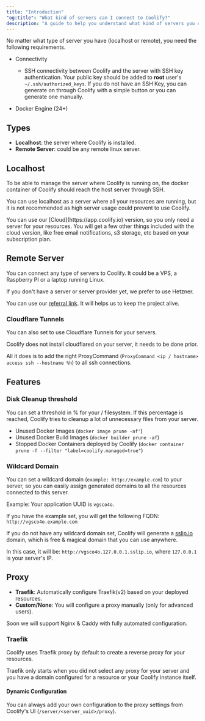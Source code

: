 ```yaml
---
title: "Introduction"
"og:title": "What kind of servers can I connect to Coolify?"
description: "A guide to help you understand what kind of servers you can connect to Coolify."
---
```


No matter what type of server you have (localhost or remote), you need the following requirements.

- Connectivity

  - SSH connectivity between Coolify and the server with SSH key authentication.
     <Tip>
     Your public key should be added to **root** user's `~/.ssh/authorized_keys`.
     If you do not have an SSH Key, you can generate on through Coolify with a simple button or you can generate one manually.
     </Tip>


- Docker Engine (24+)

## Types

- **Localhost**: the server where Coolify is installed.
- **Remote Server**: could be any remote linux server.

## Localhost

To be able to manage the server where Coolify is running on, the docker container of Coolify should reach the host server through SSH.

You can use localhost as a server where all your resources are running, but it is not recommended as high server usage could prevent to use Coolify.

<Tip>
  You can use our [Cloud](https://app.coolify.io) version, so you only need a
  server for your resources. You will get a few other things included with the
  cloud version, like free email notifications, s3 storage, etc based on your
  subscription plan.
</Tip>

## Remote Server

You can connect any type of servers to Coolify. It could be a VPS, a Raspberry PI or a laptop running Linux.

<Tip>
If you don't have a server or server provider yet, we prefer to use Hetzner.

You can use our [referral link](https://coolify.io/hetzner). It will helps us to keep the project alive.

</Tip>

### Cloudflare Tunnels

You can also set to use Cloudflare Tunnels for your servers.

<Tip>
Coolify does not install cloudflared on your server, it needs to be done prior.

All it does is to add the right ProxyCommand (`ProxyCommand <ip / hostname> access ssh --hostname %h`) to all ssh connections.

</Tip>

## Features

### Disk Cleanup threshold

You can set a threshold in % for your / filesystem. If this percentage is reached, Coolify tries to cleanup a lot of unnecessary files from your server.

- Unused Docker Images (`docker image prune -af'`)
- Unused Docker Build Images (`docker builder prune -af`)
- Stopped Docker Containers deployed by Coolify (`docker container prune -f --filter "label=coolify.managed=true"`)

### Wildcard Domain

You can set a wildcard domain (`example: http://example.com`) to your server, so you can easily assign generated domains to all the resources connected to this server.

Example: Your application UUID is `vgsco4o`.

If you have the example set, you will get the following FQDN: `http://vgsco4o.example.com`

If you do not have any wildcard domain set, Coolify will generate a [sslip.io](https://sslip.io) domain, which is free & magical domain that you can use anywhere.

In this case, it will be: `http://vgsco4o.127.0.0.1.sslip.io`, where `127.0.0.1` is your server's IP.

## Proxy

- **Traefik**: Automatically configure Traefik(v2) based on your deployed resources.
- **Custom/None**: You will configure a proxy manually (only for advanced users).

<Tip>
  Soon we will support Nginx & Caddy with fully automated configuration.
</Tip>

### Traefik

Coolify uses Traefik proxy by default to create a reverse proxy for your resources.

<Tip>
  Traefik only starts when you did not select any proxy for your server and you
  have a domain configured for a resource or your Coolify instance itself.
</Tip>

#### Dynamic Configuration

You can always add your own configuration to the proxy settings from Coolify's UI (`/server/<server_uuid>/proxy`).
